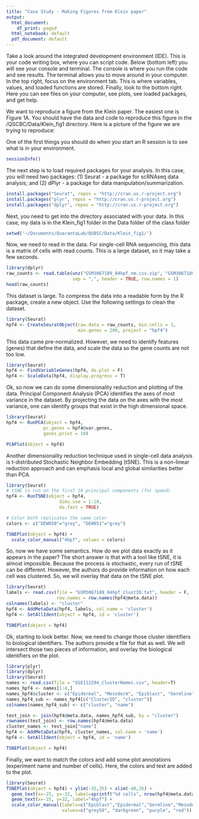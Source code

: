 ```yaml
---
title: "Case Study - Making Figures from Klein paper"
output:
  html_document:
    df_print: paged
  html_notebook: default
  pdf_document: default
---
```


Take a look around the integrated development environment (IDE).
This is your code writing box, where you can script code. Below
(bottom left) you will see your console and terminal. The console
is where you run the code and see results. The terminal allows you
to move around in your computer. In the top right, focus on the
environment tab. This is where variables, values, and loaded functions
are stored. Finally, look to the bottom right. Here you can see files on
your computer, see plots, see loaded packages, and get help.


We want to reproduce a figure from the Klein paper. The easiest one is Figure 1A. You should have the data and code to reproduce this figure in the /QSCBC/Data/Klein_fig1 directory. Here is a picture of the figure we are trying to reproduce:


One of the first things you should do when you start
an R session is to see what is in your environment.
```r
sessionInfo()
```

The next step is to load required packages for your analysis. In this case, you will need two packages: (1) Seurat - a package for scRNAseq data analysis; and (2) dPlyr - a package for data manipulation/summarization.

```r
install.packages("Seurat", repos = "http://cran.us.r-project.org")
install.packages("plyr", repos = "http://cran.us.r-project.org")
install.packages("dplyr", repos = "http://cran.us.r-project.org")
```

Next, you need to get into the directory associated with your data. In this case, my data is in the Klein_fig1 folder in the Data folder of the class folder

```r
setwd('~/Documents/QuarantaLab/QSBSC/Data/Klein_fig1/')
```


Now, we need to read in the data. For single-cell RNA sequencing, this data is a matrix of cells with read counts. This is a large dataset, so it may take a few seconds.

```r
library(dplyr)
raw_counts <- read.table(unz("GSM3067189_04hpf_nm.csv.zip", "GSM3067189_04hpf_nm.csv"),
                         sep = ",", header = TRUE, row.names = 1)
head(raw_counts)
```


This dataset is large. To compress the data into a readable form by the R package, create a new object. Use the following settings to clean the dataset.

```r
library(Seurat)
hpf4 <- CreateSeuratObject(raw.data = raw_counts, min.cells = 3, 
                           min.genes = 200, project = "hpf4")
```


This data came pre-normalized. However, we need to identify features (genes) that define the data, and scale the data so the gene counts are not too low.

```r
library(Seurat)
hpf4 <- FindVariableGenes(hpf4, do.plot = F)
hpf4 <- ScaleData(hpf4, display.progress = T)
```


Ok, so now we can do some dimensionality reduction and plotting of the data. Principal Component Analysis (PCA) identifies the axes of most variance in the dataset. By projecting the data on the axes with the most variance, one can identify groups that exist in the high dimensional space.

```r
library(Seurat)
hpf4 <- RunPCA(object = hpf4, 
              pc.genes = hpf4@var.genes, 
              genes.print = 10)

PCAPlot(object = hpf4)
```


Another dimensionality reduction technique used in single-cell data analysis is t-distributed Stochastic Neighbor Embedding (tSNE). This is a non-linear reduction approach and can emphasis local and global similarities better than PCA.

```r
library(Seurat)
# tSNE is run on the first 10 principal components (for speed)
hpf4 <- RunTSNE(object = hpf4,
                    dims.use = 1:10,
                    do.fast = TRUE)

# Color both replicates the same color
colors <- c("DEW050"="grey", "DEW051"="grey")

TSNEPlot(object = hpf4) + 
  scale_color_manual("4hpf", values = colors)
```


So, now we have some semantics. How do we plot data exactly as it appears in the paper? The short answer is that with a tool like tSNE, it is almost impossible. Because the process is stochastic, every run of tSNE can be different. However, the authors do provide information on how each cell was clustered. So, we will overlay that data on the tSNE plot.

```r
library(Seurat)
labels <- read.csv(file = "GSM3067189_04hpf_clustID.txt", header = F,
                   row.names = row.names(hpf4@meta.data))
colnames(labels) <- "cluster"
hpf4 <- AddMetaData(hpf4, labels, col.name = 'cluster')
hpf4 <- SetAllIdent(object = hpf4, id = 'cluster')

TSNEPlot(object = hpf4)
```


Ok, starting to look better. Now, we need to change those cluster identifiers to biological identifiers. The authors provide a file for that as well. We will intersect those two pieces of information, and overlay the biological identifiers on the plot.

```r
library(plyr)
library(dplyr)
library(Seurat)
names <- read.csv(file = "GSE112294_ClusterNames.csv", header=T)
names_hpf4 <- names[1:4,]
names_hpf4$cluster <- c("Epidermal", "Mesoderm", "Epiblast", "Germline")
names_hpf4_sub <- names_hpf4[c("ClusterID", "cluster")]
colnames(names_hpf4_sub) <- c("cluster", "name")

test_join <- join(hpf4@meta.data, names_hpf4_sub, by = "cluster")
rownames(test_join) <- row.names(hpf4@meta.data)
cluster_names <- test_join["name"]
hpf4 <- AddMetaData(hpf4, cluster_names, col.name = 'name')
hpf4 <- SetAllIdent(object = hpf4, id = 'name')

TSNEPlot(object = hpf4)
```


Finally, we want to match the colors and add some plot annotations (experiment name and number of cells). Here, the colors and text are added to the plot.

```r
library(Seurat)
TSNEPlot(object = hpf4) + ylim(-35,35) + xlim(-40,35) +
  geom_text(x=-25, y=-32, label=sprintf("%d cells", nrow(hpf4@meta.data))) +
  geom_text(x=-25, y=32, label="4hpf") +
  scale_color_manual(labels=c("Epiblast","Epidermal","Germline","Mesoderm"), 
                     values=c("grey50", "darkgreen", "purple", "red"))
```                 

